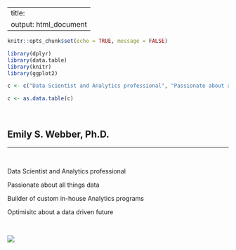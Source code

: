 
---
title: 
output: html_document
---

```r
knitr::opts_chunk$set(echo = TRUE, message = FALSE)
```

```r
library(dplyr)
library(data.table)
library(knitr)
library(ggplot2)

c <- c("Data Scientist and Analytics professional", "Passionate about all things data", "Builder of custom in-house Analytics programs", "Optimisitc about a data driven future") 

c <- as.data.table(c)


```


&nbsp;
&nbsp;

## Emily S. Webber, Ph.D.

---
&nbsp;

Data Scientist and Analytics professional 
&nbsp;

Passionate about all things data 
&nbsp;

Builder of custom in-house Analytics programs 
&nbsp;

Optimisitc about a data driven future

&nbsp;


![](/Users/emily.webber/Dropbox/Website Dropbox 2/Website/DCPic.jpg) 


  
  

  
  
  
  